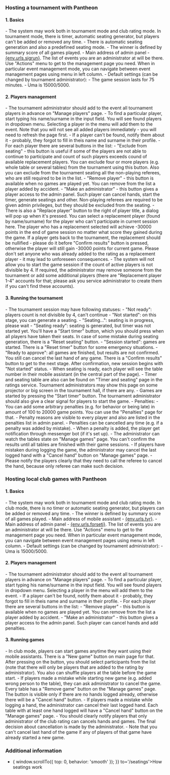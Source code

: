 
<Meta title='Tournaments - Mahjong Pantheon'
      description='How to host a tournament using Mahjong Pantheon' />

### Hosting a tournament with Pantheon

#### 1. Basics
<section className='sparseList'>
- The system may work both in tournament mode and club rating mode. In tournament mode, there is timer,
  automatic seating generator, but players can't be added or removed any time.
- There is automatic seating generation and also a predefined seating mode.
- The winner is defined by summary score of all games played.
- Main address of admin panel - <a href={env.urls.sigrun} target='_blank'>{env.urls.sigrun}</a>.
  The list of events you are an administrator at will be there. Use "Actions" menu to get to the management page
  you need. When in particular event management mode, you can navigate between event management pages using menu
  in left column.
- Default settings (can be changed by tournament administrator):
  - The game session lasts for 75 minutes.
  - Uma is 15000/5000.
</section>

#### 2. Players management
<section className='sparseList'>
- The tournament administrator should add to the event all tournament players in advance on "Manage players" page.
- To find a particular player, start typing his name/surname in the input field. You will see found players in
  dropdown menu. Selecting a player in the menu will add them to the event. Note that you will not see all added
  players immediately - you will need to refresh the page first.
- If a player can't be found, notify them about it - probably, they forgot to fill in theis name and surname in
  their profile.
- For each player there are several buttons in the list:
  - "Exclude from seating" - this button is useful if some of the players are not able to continue to participate
    and count of such players exceeds cound of available replacement players. You can exclude four or more players
    (e.g. whole table or several tables) from the tournament using this button. Also you can exclude from the
    tournament seating all the non-playing referees, who are still required to be in the list.
  - "Remove player" - this button is available when no games are played yet. You can remove from the list a player
    added by accident.
  - "Make an administrator" - this button gives a player access to the admin panel. Such player can cancel hands,
    start the timer, generate seatings and other. Non-playing referees are required to be given admin privileges,
    but they should be excluded from the seating.
  - There is also a "Replace player" button to the right of player title, a dialog will pop up when it's pressed.
    You can select a replacement player (found by name/surname) for the player who can't participate in current
    session here. The player who has a replacement selected will achieve -30000 points in the end of game session no
    matter what score they gained during the game. If a player gets back to the tournament, the replacement should be
    nullified - please do it before "Confirm results" button is pressed, otherwise the player will still gain -30000
    points for current game. Please don't set anyone who was already added to the rating as a replacement player -
    it may lead to unforeseen consequences.
- The system will not allow you to start the game session if the count of active players is not divisible by 4.
  If required, the administrator may remove someone from the tournament or add some additional players (there are
  "Replacement player 1-4" accounts for that; please ask you service administrator to create them if you can't find
  these accounts).
</section>

#### 3. Running the tournament
<section className='sparseList'>
- The tournament session may have following statuses:
  - "Not ready": players count is not divisible by 4, can't continue
  - "Not started": on this stage, you can generate a seating.
  - "Seating...": seating is in progress, please wait
  - "Seating ready": seating is generated, but timer was not started yet. You'll have a "Start timer" button, which
    you should press when all players have taken their seats. In case of some mistake during seating generation,
    there is a "Reset seating" button.
  - "Session started": games are started. There is a "Reset timer" button for some emergency situations.
  - "Ready to approve": all games are finished, but results are not confirmed. You still can cancel the last hand of
    any game. There is a "Confirm results" button to get to the next stage. After confirmation, new session begins
    with "Not started" status.
- When seating is ready, each player will see the table number in their mobile assistant (in the central part of the page).
- Timer and seating table are also can be found on "Timer and seating" page in the ratings service. Tournament
  administrators may show this page on some projector or big screen in the tournament hall, if there are any.
- Games are started by pressing the "Start timer" button. The tournament administrator should also give a clear signal
  for players to start the game.
- Penalties:
  - You can add some arbitrary penalties (e.g. for behavior or being late) in amount of 100 to 20000 game points.
    You can use the "Penalties" page for that.
  - Penalty reasons are visible to every player and also are listed in the penalties list in admin panel.
  - Penalties can be cancelled any time (e.g. if a penalty was added by mistake).
  - When a penalty is added, the player get notification through messenger bot (if it's set up).
- The administrator can watch the tables state on "Manage games" page. You can't confirm the results until all tables
  are finished with their game sessions.
- If players have mistaken during logging the game, the administrator may cancel the last logged hand with a
  "Cancel hand" button on "Manage games" page.
- Please notify the players clearly that they need to call the referee to cancel the hand, because only referee
  can make such decision.
</section>

### Hosting local club games with Pantheon

#### 1. Basics
<section className='sparseList'>
- The system may work both in tournament mode and club rating mode. In club mode, there is no timer or automatic
  seating generator, but players can be added or removed any time.
- The winner is defined by summary score of all games played.
- Main address of mobile assistant - <a href={env.urls.tyr} target='_blank'>{env.urls.tyr}</a>.
- Main address of admin panel - <a href={env.urls.forseti} target='_blank'>{env.urls.forseti}</a>. The list of
  events you are an administrator at will be there. Use "Actions" menu to get to the management page you need.
  When in particular event management mode, you can navigate between event management pages using menu in left column.
- Default settings (can be changed by tournament administrator):
  - Uma is 15000/5000.
</section>

#### 2. Players management
<section className='sparseList'>
- The tournament administrator should add to the event all tournament players in advance on "Manage players" page.
- To find a particular player, start typing his name/surname in the input field. You will see found players in dropdown
  menu. Selecting a player in the menu will add them to the event.
- If a player can't be found, notify them about it - probably, they forgot to fill in theis name and surname in their profile.
- For each player there are several buttons in the list:
- "Remove player" - this button is available when no games are played yet. You can remove from the list a player added by accident.
- "Make an administrator" - this button gives a player access to the admin panel. Such player can cancel hands and add penalties.
</section>

#### 3. Running games
<section className='sparseList'>
- In club mode, players can start games anytime they want using their mobile assistants. There is a "New game" button
  on main page for that. After pressing on the button, you should select participants from the list (note that there
  will only be players that are added to the rating by administrator). You also can shuffle players at the table before
  the game start.
- If players made a mistake while starting new game (e.g. added wrong person to the table), they can ask administrator
  to cancel the game. Every table has a "Remove game" button on the "Manage games" page. The button is visible only if
  there are no hands logged already, otherwise there will be a "Cancel hand" button.
- If players made a mistake while logging a hand, the administrator can cancel their last logged hand. Each table with
  at least one hand logged will have a "Cancel hand" button on the "Manage games" page.
- You should clearly notify players that only administrator of the club rating can cancels hands and games. The final
  decision about cancellation is made by the administrator.
- Note that you can't cancel last hand of the game if any of players of that game have already started a new game.
</section>

### Additional information

- <Link onClick={() => { window.scrollTo({ top: 0, behavior: 'smooth' }); }} to='/seatings'>How seatings work</Link>
